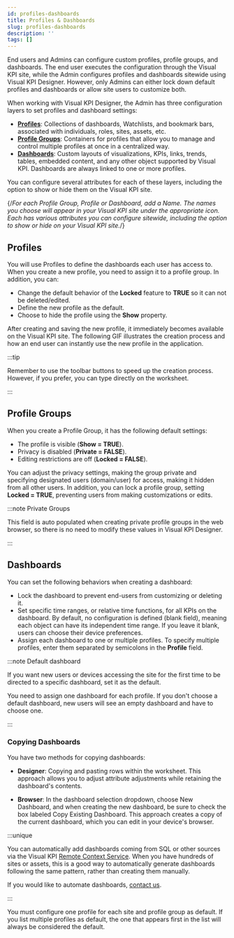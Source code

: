 ```yaml
---
id: profiles-dashboards
title: Profiles & Dashboards
slug: profiles-dashboards
description: ''
tags: []
---
```



End users and Admins can configure custom profiles, profile groups, and dashboards. The end user executes the configuration through the Visual KPI site, while the Admin configures profiles and dashboards sitewide using Visual KPI Designer. However, only Admins can either lock down default profiles and dashboards or allow site users to customize both.

When working with Visual KPI Designer, the Admin has three configuration layers to set profiles and dashboard settings:

- **[Profiles](/docs/visual-kpi-design/authoring/profiles-dashboards#profiles)**: Collections of dashboards, Watchlists, and bookmark bars, associated with individuals, roles, sites, assets, etc.
- **[Profile Groups](/docs/visual-kpi-design/authoring/profiles-dashboards#profile-groups)**: Containers for profiles that allow you to manage and control multiple profiles at once in a centralized way.
- **[Dashboards](/docs/visual-kpi-design/authoring/profiles-dashboards#dashboards)**:  Custom layouts of visualizations, KPIs, links, trends, tables, embedded content,  and any other object supported by Visual KPI. Dashboards are always linked to one or more profiles.


You can configure several attributes for each of these layers, including the option to show or hide them on the Visual KPI site.

{/*For each Profile Group, Profile or Dashboard, add a Name. The names you choose will appear in your Visual KPI site under the appropriate icon. Each has various attributes you can configure sitewide, including the option to show or hide on your Visual KPI site.*/}

## Profiles

You will use Profiles to define the dashboards each user has access to. When you create a new profile, you need to assign it to a profile group. In addition, you can:

- Change the default behavior of the **Locked** feature to **TRUE** so it can not be deleted/edited.
- Define the new profile as the default.
- Choose to hide the profile using the **Show** property.

<StylizedImage
  imgURL="img/site-settings/profiles-worksheet.png"
  alt="Profiles Worksheet"
/>

After creating and saving the new profile, it immediately becomes available on the Visual KPI site. The following GIF illustrates the creation process and how an end user can instantly use the new profile in the application.

<StylizedImage
  imgURL="img/site-settings/authoring/profile-creation.gif"
  alt="Profile creation process"
/>

:::tip 

Remember to use the toolbar buttons to speed up the creation process. However, if you prefer, you can type directly on the worksheet.

:::


## Profile Groups

When you create a Profile Group, it has the following default settings:

- The profile is visible (**Show = TRUE**).
- Privacy is disabled (**Private = FALSE**).
- Editing restrictions are off (**Locked = FALSE**).

You can adjust the privacy settings, making the group private and specifying designated users (domain/user) for access, making it hidden from all other users. In addition, you can lock a profile group, setting **Locked = TRUE**, preventing users from making customizations or edits.

<StylizedImage
  imgURL="img/site-settings/profilegroups-worksheet.png"
  alt="Profile Groups Worksheet"
/>

:::note Private Groups

This field is auto populated when creating private profile groups in the web browser, so there is no need to modify these values in Visual KPI Designer.

:::

## Dashboards

You can set the following behaviors when creating a dashboard:

- Lock the dashboard to prevent end-users from customizing or deleting it.
- Set specific time ranges, or relative time functions, for all KPIs on the dashboard. By default, no configuration is defined (blank field), meaning each object can have its independent time range. If you leave it blank, users can choose their device preferences.
- Assign each dashboard to one or multiple profiles. To specify multiple profiles, enter them separated by semicolons in the **Profile** field.

:::note Default dashboard

If you want new users or devices accessing the site for the first time to be directed to a specific dashboard, set it as the default.

You need to assign one dashboard for each profile. If you don't choose a default dashboard, new users will see an empty dashboard and have to choose one. 

:::

<StylizedImage
  imgURL="img/site-settings/dashboards-worksheet.png"
  alt="Dashboards Worksheet"
/>

### Copying Dashboards

You have two methods for copying dashboards:

- **Designer**: Copying and pasting rows within the worksheet. This approach allows you to adjust attribute adjustments while retaining the dashboard's contents. 

- **Browser**: In the dashboard selection dropdown, choose New Dashboard, and when creating the new dashboard, be sure to check the box labeled Copy Existing Dashboard. This approach creates a copy of the current dashboard, which you can edit in your device's browser.

:::unique

You can automatically add dashboards coming from SQL or other sources via the Visual KPI [Remote Context Service](/docs/setup-and-administration/automation/rcs). When you have hundreds of sites or assets, this is a good way to automatically generate dashboards following the same pattern, rather than creating them manually.

If you would like to automate dashboards, [contact us](https://www.transpara.com/contact-us/).

:::

You must configure one profile for each site and profile group as default. If you list multiple profiles as default, the one that appears first in the list will always be considered the default.